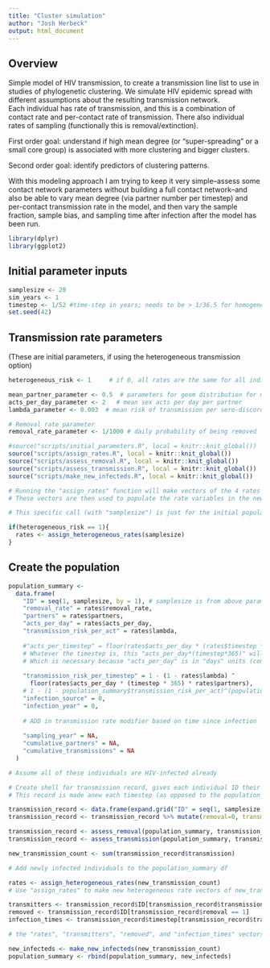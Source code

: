 ```yaml
---
title: "Cluster simulation"
author: "Josh Herbeck"
output: html_document
---
```


## Overview

Simple model of HIV transmission, to create a transmission line list to use
in studies of phylogenetic clustering. We simulate HIV epidemic spread with 
different assumptions about the resulting transmission network.  
Each individual has rate of transmission, and this is a combination of contact rate 
and per-contact rate of transmission. There also individual rates of sampling 
(functionally this is removal/extinction).

First order goal:  understand if high mean degree (or "super-spreading" or a small 
core group) is associated with more clustering and bigger clusters. 

Second order goal:  identify predictors of clustering patterns.

With this modeling approach I am trying to keep it very simple--assess some contact
network parameters without building a full contact network--and also be able to vary
mean degree (via partner number per timestep) and per-contact transmission rate in the 
model, and then vary the sample fraction, sample bias, and
sampling time after infection after the model has been run.

```r

library(dplyr)
library(ggplot2)
```

## Initial parameter inputs  

```r

samplesize <- 20
sim_years <- 1
timestep <- 1/52 #time-step in years; needs to be > 1/36.5 for homogeneous sims
set.seed(42)
```


## Transmission rate parameters 
(These are initial parameters, if using the heterogeneous transmission option)

```r

heterogeneous_risk <- 1     # if 0, all rates are the same for all individuals

mean_partner_parameter <- 0.5  # parameters for geom distribution for mean number of (susceptible) partners per timestep
acts_per_day_parameter <- 2   # mean sex acts per day per partner 
lambda_parameter <- 0.003  # mean risk of transmission per sero-discordant contact

# Removal rate parameter
removal_rate_parameter <- 1/1000 # daily probability of being removed
```


```r

#source("scripts/initial_parameters.R", local = knitr::knit_global())
source("scripts/assign_rates.R", local = knitr::knit_global())
source("scripts/assess_removal.R", local = knitr::knit_global())
source("scripts/assess_transmission.R", local = knitr::knit_global())
source("scripts/make_new_infecteds.R", local = knitr::knit_global())
```


```r

# Running the "assign_rates" function will make vectors of the 4 rates (in a list output) as long as "samplesize"
# These vectors are then used to populate the rate variables in the new population_summary df, below.

# This specific call (with "samplesize") is just for the initial population (the first time I make population_summary)

if(heterogeneous_risk == 1){
  rates <- assign_heterogeneous_rates(samplesize)
}
```


## Create the population

```r

population_summary <-
  data.frame(
    "ID" = seq(1, samplesize, by = 1), # samplesize is from above parameter inputs (total trial pop size)
    "removal_rate" = rates$removal_rate,
    "partners" = rates$partners,
    "acts_per_day" = rates$acts_per_day,
    "transmission_risk_per_act" = rates$lambda,
   
    #"acts_per_timestep" = floor(rates$acts_per_day * (rates$timestep * 365) * rates$partners), # 1 is fraction susceptible
    # Whatever the timestep is, this "acts_per_day*(timestep*365)" will report out in days
    # Which is necessary because "acts_per_day" is in "days" units (contacts per day)
    
    "transmission_risk_per_timestep" = 1 - (1 - rates$lambda) ^
      floor(rates$acts_per_day * (timestep * 365) * rates$partners),
    # 1 - (1 - population_summary$transmission_risk_per_act)^(population_summary$acts_per_timestep)
    "infection_source" = 0,
    "infection_year" = 0,
    
    # ADD in transmission rate modifier based on time since infection
    
    "sampling_year" = NA,
    "cumulative_partners" = NA,
    "cumulative_transmissions" = NA
  )

# Assume all of these individuals are HIV-infected already
```


```r

# Create shell for transmission record, gives each individual ID their own set of timestep rows
# This record is made anew each timestep (as opposed to the population_summary, which is just appended each timestep)

transmission_record <- data.frame(expand.grid("ID" = seq(1, samplesize, by = 1), "timestep" = timestep))
transmission_record <- transmission_record %>% mutate(removal=0, transmission=0)
```


```r

transmission_record <- assess_removal(population_summary, transmission_record)
transmission_record <- assess_transmission(population_summary, transmission_record)

new_transmission_count <- sum(transmission_record$transmission)
```


```r

# Add newly infected individuals to the population_summary df

rates <- assign_heterogeneous_rates(new_transmission_count)
# Use "assign_rates" to make new heterogeneous rate vectors of new_transmission_count length

transmitters <- transmission_record$ID[transmission_record$transmission == 1]
removed <- transmission_record$ID[transmission_record$removal == 1]
infection_times <- transmission_record$timestep[transmission_record$transmission == 1]

# the "rates", "transmitters", "removed", and "infection_times" vectors are used in the "make_new_infected()" function to fill in variables

new_infecteds <- make_new_infecteds(new_transmission_count)
population_summary <- rbind(population_summary, new_infecteds)
```



